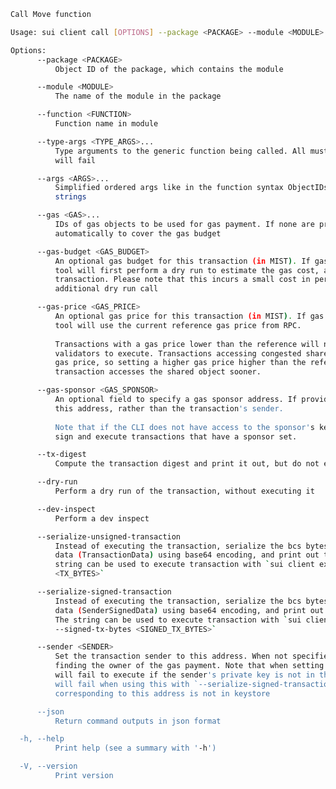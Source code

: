 
```sh
Call Move function

Usage: sui client call [OPTIONS] --package <PACKAGE> --module <MODULE> --function <FUNCTION>

Options:
      --package <PACKAGE>
          Object ID of the package, which contains the module

      --module <MODULE>
          The name of the module in the package

      --function <FUNCTION>
          Function name in module

      --type-args <TYPE_ARGS>...
          Type arguments to the generic function being called. All must be specified, or the call
          will fail

      --args <ARGS>...
          Simplified ordered args like in the function syntax ObjectIDs, Addresses must be hex
          strings

      --gas <GAS>...
          IDs of gas objects to be used for gas payment. If none are provided, coins are selected
          automatically to cover the gas budget

      --gas-budget <GAS_BUDGET>
          An optional gas budget for this transaction (in MIST). If gas budget is not provided, the
          tool will first perform a dry run to estimate the gas cost, and then it will execute the
          transaction. Please note that this incurs a small cost in performance due to the
          additional dry run call

      --gas-price <GAS_PRICE>
          An optional gas price for this transaction (in MIST). If gas price is not provided, the
          tool will use the current reference gas price from RPC.
          
          Transactions with a gas price lower than the reference will not be signed by enough
          validators to execute. Transactions accessing congested shared objects are prioritized by
          gas price, so setting a higher gas price higher than the reference can ensure the
          transaction accesses the shared object sooner.

      --gas-sponsor <GAS_SPONSOR>
          An optional field to specify a gas sponsor address. If provided, the gas owner is set to
          this address, rather than the transaction's sender.
          
          Note that if the CLI does not have access to the sponsor's keys, it will not be able to
          sign and execute transactions that have a sponsor set.

      --tx-digest
          Compute the transaction digest and print it out, but do not execute the transaction

      --dry-run
          Perform a dry run of the transaction, without executing it

      --dev-inspect
          Perform a dev inspect

      --serialize-unsigned-transaction
          Instead of executing the transaction, serialize the bcs bytes of the unsigned transaction
          data (TransactionData) using base64 encoding, and print out the string <TX_BYTES>. The
          string can be used to execute transaction with `sui client execute-signed-tx --tx-bytes
          <TX_BYTES>`

      --serialize-signed-transaction
          Instead of executing the transaction, serialize the bcs bytes of the signed transaction
          data (SenderSignedData) using base64 encoding, and print out the string <SIGNED_TX_BYTES>.
          The string can be used to execute transaction with `sui client execute-combined-signed-tx
          --signed-tx-bytes <SIGNED_TX_BYTES>`

      --sender <SENDER>
          Set the transaction sender to this address. When not specified, the sender is inferred by
          finding the owner of the gas payment. Note that when setting this field, the transaction
          will fail to execute if the sender's private key is not in the keystore; similarly, it
          will fail when using this with `--serialize-signed-transaction` flag if the private key
          corresponding to this address is not in keystore

      --json
          Return command outputs in json format

  -h, --help
          Print help (see a summary with '-h')

  -V, --version
          Print version
```
